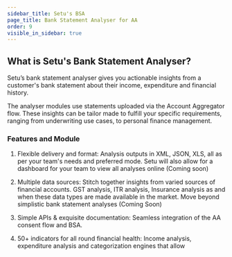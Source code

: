 ```yaml
---
sidebar_title: Setu's BSA
page_title: Bank Statement Analyser for AA
order: 9
visible_in_sidebar: true
---
```


## What is Setu's Bank Statement Analyser?

Setu’s bank statement analyser gives you actionable insights from a customer's bank statement about their income, expenditure and financial history. 

The analyser modules use statements uploaded via the Account Aggregator flow. These insights can be tailor made to fulfill your specific requirements, ranging from underwriting use cases, to personal finance management.

### Features and Module

1. Flexible delivery and format: Analysis outputs in XML, JSON, XLS, all as per your team's
needs and preferred mode. Setu will also allow for a dashboard for your team to view all
analyses online (Coming soon)

2. Multiple data sources: Stitch together insights from varied sources of financial accounts.
GST analysis, ITR analysis, Insurance analysis as and when these data types are made
available in the market. Move beyond simplistic bank statement analyses (Coming Soon)

3. Simple APIs & exquisite documentation: Seamless integration of the AA consent flow
and BSA.

4. 50+ indicators for all round financial health: Income analysis, expenditure analysis
and categorization engines that allow
